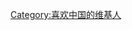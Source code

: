 {{Userbox-2
  |border-c = #E6170F
  |border-s = 1
  |id1-c    = #E6170F
  |id1-s    = 10
  |id1-fc   = #E6170F
  |id2-c    = #003399
  |id2-s    = 12
  |id2-fc   = #FFD700
  |info-c   = #FFD700
  |info-s   = 10
  |info-fc  = #003399
  |id1      = [[File:Chinaimg.png|46px]]
  |id2      = <span style="writing-mode:tb-rl;">爱我中华</span>
  |info     =  
<div style="text-align:center;vertical-align:middle;">这個用户喜欢<strong><span style="font-size:16px;color:#E6170F;">[[中国]]</span></strong>。</div>
}}
[[Category:喜欢中国的维基人]]